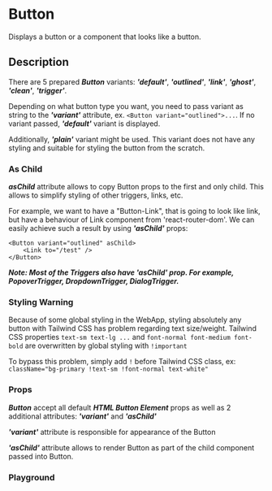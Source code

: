 

<Meta of={TriggerStories} />

# Button

Displays a button or a component that looks like a button.

## Description

There are 5 prepared **_Button_** variants: **_'default'_**, **_'outlined'_**, **_'link'_**, **_'ghost'_**, **_'clean'_**, **_'trigger'_**.

Depending on what button type you want, you need to pass variant as string to the **_'variant'_** attribute,
ex. `<Button variant="outlined">...`. If no variant passed, **_'default'_** variant is displayed.

Additionally, **_'plain'_** variant might be used. This variant does not have any styling and suitable for styling the button from the scratch.

<Canvas of={TriggerStories.All} />

### As Child

**_asChild_** attribute allows to copy Button props to the first and only child. This allows to simplify styling of other triggers, links, etc.

For example, we want to have a "Button-Link",
that is going to look like link, but have a behaviour of Link component from 'react-router-dom'. We can easily achieve such a result by using **_'asChild'_** props:

```
<Button variant="outlined" asChild>
    <Link to="/test" />
</Button>
```

**_Note: Most of the Triggers also have 'asChild' prop. For example, PopoverTrigger, DropdownTrigger, DialogTrigger._**

### Styling Warning

Because of some global styling in the WebApp, styling absolutely any button with Tailwind CSS has problem regarding text size/weight.
Tailwind CSS properties `text-sm text-lg ...` and `font-normal font-medium font-bold` are overwritten by global styling with `!important`

To bypass this problem, simply add `!` before Tailwind CSS class, ex: `className="bg-primary !text-sm !font-normal text-white"`

### Props

**_Button_** accept all default **_HTML Button Element_** props as well as 2 additional attributes: **_'variant'_** and **_'asChild'_**

**_'variant'_** attribute is responsible for appearance of the Button

**_'asChild'_** attribute allows to render Button as part of the child component passed into Button.

### Playground